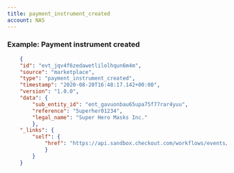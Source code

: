 ```yaml
---
title: payment_instrument_created
account: NAS
---
```


### Example: Payment instrument created

```json
    {
    "id": "evt_jqv4f6zedawetlilolhqun6m4m",
    "source": "marketplace",
    "type": "payment_instrument_created",
    "timestamp": "2020-08-20T16:48:17.142+00:00",
    "version": "1.0.0",
    "data": {
        "sub_entity_id": "ent_gavuonbau65upa75f77rar4yuu",
        "reference": "5uperher01234",
        "legal_name": "Super Hero Masks Inc."
        },
    "_links": {
        "self": {
            "href": "https://api.sandbox.checkout.com/workflows/events/evt_jqv4f6zedawetlilolhqun6m4m"
            }
        }
    }
```
